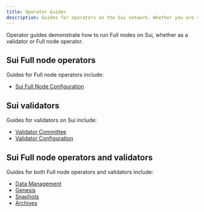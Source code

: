 ```yaml
---
title: Operator Guides
description: Guides for operators on the Sui network. Whether you are running a Full node for your dApp or operating as a validator on the Sui network, these guides help you setup your environment and operate your network.
---
```


Operator guides demonstrate how to run Full nodes on Sui, whether as a validator or Full node operator. 

## Sui Full node operators

Guides for Full node operators include:

- [Sui Full Node Configuration](./operator/sui-full-node.mdx)  

## Sui validators

Guides for validators on Sui include:

- [Validator Committee](./operator/validator-committee.mdx)
- [Validator Configuration](./operator/validator-config.mdx)

## Sui Full node operators and validators

Guides for both Full node operators and validators include:

- [Data Management](./operator/data-management.mdx)
- [Genesis](./operator/genesis.mdx)
- [Snaphots](./operator/snapshots.mdx)
- [Archives](./operator/archives.mdx)
